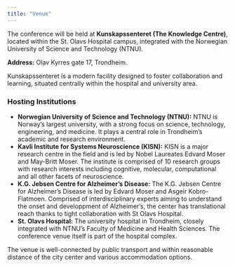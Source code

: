 ```yaml
---
title: "Venue"
---
```


The conference will be held at **Kunskapssenteret (The Knowledge Centre)**, located within the St. Olavs Hospital campus, integrated with the Norwegian University of Science and Technology (NTNU).

**Address:** Olav Kyrres gate 17, Trondheim.

Kunskapssenteret is a modern facility designed to foster collaboration and learning, situated centrally within the hospital and university area.

### Hosting Institutions

*   **Norwegian University of Science and Technology (NTNU):** NTNU is Norway's largest university, with a strong focus on science, technology, engineering, and medicine. It plays a central role in Trondheim's academic and research environment.
*   **Kavli Institute for Systems Neuroscience (KISN):** KISN is a major research centre in the field and is led by Nobel Laureates Edvard Moser and May-Britt Moser. The institute is comprised of 10 research groups with research interests including cognitive, molecular, computational and all other facets of neuroscience.
*   **K.G. Jebsen Centre for Alzheimer's Disease:** The K.G. Jebsen Centre for Alzheimer’s Disease is led by Edvard Moser and Asgeir Kobro-Flatmoen. Comprised of interdisciplinary experts aiming to understand the onset and developpment of Alzheimer's, the center has translational reach thanks to tight collaboration with St Olavs Hospital.
*   **St. Olavs Hospital:** The university hospital in Trondheim, closely integrated with NTNU's Faculty of Medicine and Health Sciences. The conference venue itself is part of the hospital complex.

The venue is well-connected by public transport and within reasonable distance of the city center and various accommodation options.